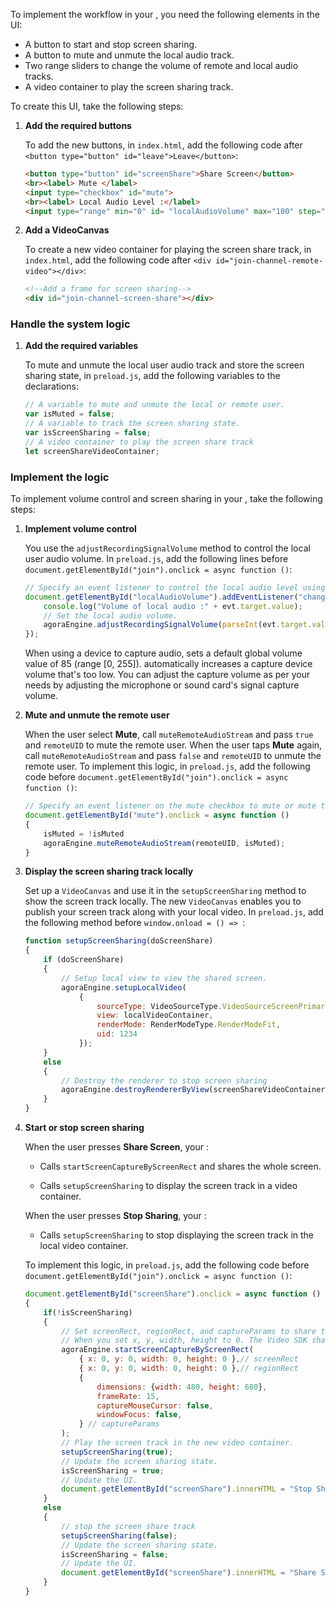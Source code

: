  <PlatformWrapper platform="electron">

To implement the <Vpd k="NAME"/> workflow in your <Vpl k="CLIENT" />, you need the following elements in the UI:

* A button to start and stop screen sharing.
* A button to mute and unmute the local audio track.
* Two range sliders to change the volume of remote and local audio tracks.
* A video container to play the screen sharing track.

To create this UI, take the following steps: 

1. **Add the required buttons**
    
    To add the new buttons, in `index.html`, add the following code after `<button type="button" id="leave">Leave</button>`:

    ```html
    <button type="button" id="screenShare">Share Screen</button>
    <br><label> Mute </label>
    <input type="checkbox" id="mute">
    <br><label> Local Audio Level :</label>
    <input type="range" min="0" id= "localAudioVolume" max="100" step="1"><br>
    ```

1. **Add a VideoCanvas**

    To create a new video container for playing the screen share track, in `index.html`, add the following code after `<div id="join-channel-remote-video"></div>`:

    ```html
    <!--Add a frame for screen sharing-->
    <div id="join-channel-screen-share"></div>
    ```

### Handle the system logic

1. **Add the required variables**

   To mute and unmute the local user audio track and store the screen sharing state, in `preload.js`, add the following variables to the declarations:
   
   ```javascript
   // A variable to mute and unmute the local or remote user.
   var isMuted = false;
   // A variable to track the screen sharing state.
   var isScreenSharing = false;
   // A video container to play the screen share track
   let screenShareVideoContainer;
   ```

### Implement the <Vpd k="NAME"/> logic

To implement volume control and screen sharing in your <Vpl k="CLIENT" />, take the following steps:

1. **Implement volume control**

    You use the `adjustRecordingSignalVolume` method to control the local user audio volume. In `preload.js`, add the following lines before `document.getElementById("join").onclick = async function ()`:

    ```javascript
    // Specify an event listener to control the local audio level using the range slider.
    document.getElementById("localAudioVolume").addEventListener("change", function(evt) {
        console.log("Volume of local audio :" + evt.target.value);
        // Set the local audio volume.
        agoraEngine.adjustRecordingSignalVolume(parseInt(evt.target.value));
    });
    ```

    When using a device to capture audio, <Vg k="VSDK" /> sets a default global volume value of 85 (range [0, 255]). <Vg k="VSDK" /> automatically increases a capture device volume that's too low. You can adjust the capture volume as per your needs by adjusting the microphone or sound card's signal capture volume.

1. **Mute and unmute the remote user**
    
    When the user select **Mute**, call `muteRemoteAudioStream` and pass `true` and `remoteUID` to mute the remote user. When the user taps **Mute** again, call `muteRemoteAudioStream` and pass `false` and `remoteUID` to unmute the remote user. To implement this logic,
    in `preload.js`, add the following code before `document.getElementById("join").onclick = async function ()`:

    ```javascript
    // Specify an event listener on the mute checkbox to mute or mute the remote user.
    document.getElementById("mute").onclick = async function ()
    { 
        isMuted = !isMuted
        agoraEngine.muteRemoteAudioStream(remoteUID, isMuted);
    }
    ```

3.  **Display the screen sharing track locally**

    Set up a `VideoCanvas` and use it in the `setupScreenSharing` method to show the screen track locally. The new `VideoCanvas` enables you to publish your screen track along with your local video. In `preload.js`, add the following method before `window.onload = () => `:

    ```javascript
    function setupScreenSharing(doScreenShare) 
    {
        if (doScreenShare)
        {
            // Setup local view to view the shared screen.
            agoraEngine.setupLocalVideo(
                {
                    sourceType: VideoSourceType.VideoSourceScreenPrimary,
                    view: localVideoContainer,
                    renderMode: RenderModeType.RenderModeFit,
                    uid: 1234
                });
        }
        else
        {
            // Destroy the renderer to stop screen sharing
            agoraEngine.destroyRendererByView(screenShareVideoContainer);
        }
    }
    ```
1. **Start or stop screen sharing**

    When the user presses **Share Screen**, your <Vpl k="CLIENT" />:
    
    * Calls `startScreenCaptureByScreenRect` and shares the whole screen.

    * Calls `setupScreenSharing` to display the screen track in a video container.

    When the user presses **Stop Sharing**, your <Vpl k="CLIENT" />:

    * Calls `setupScreenSharing` to stop displaying the screen track in the local video container.

    To implement this logic, in `preload.js`, add the following code before `document.getElementById("join").onclick = async function ()`:

    ```javascript
    document.getElementById("screenShare").onclick = async function ()
    {
        if(!isScreenSharing)
        {
            // Set screenRect, regionRect, and captureParams to share the screen.
            // When you set x, y, width, height to 0. The Video SDK shares the whole screen.
            agoraEngine.startScreenCaptureByScreenRect(
                { x: 0, y: 0, width: 0, height: 0 },// screenRect
                { x: 0, y: 0, width: 0, height: 0 },// regionRect
                {
                    dimensions: {width: 480, height: 680},
                    frameRate: 15,
                    captureMouseCursor: false,
                    windowFocus: false,
                } // captureParams
            );
            // Play the screen track in the new video container.
            setupScreenSharing(true);
            // Update the screen sharing state.
            isScreenSharing = true;
            // Update the UI.
            document.getElementById("screenShare").innerHTML = "Stop Sharing";
        }
        else
        {
            // stop the screen share track
            setupScreenSharing(false);
            // Update the screen sharing state.
            isScreenSharing = false;
            // Update the UI.
            document.getElementById("screenShare").innerHTML = "Share Screen";
        }
    }
    ```
</PlatformWrapper>

